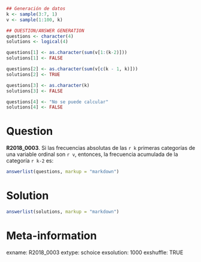 ```r
## Generación de datos
k <- sample(3:7, 1)
v <- sample(1:100, k)

## QUESTION/ANSWER GENERATION
questions <- character(4)
solutions <- logical(4)

questions[1] <- as.character(sum(v[1:(k-2)]))
solutions[1] <- FALSE

questions[2] <- as.character(sum(v[c(k - 1, k)]))
solutions[2] <- TRUE

questions[3] <- as.character(k)
solutions[3] <- FALSE

questions[4] <- "No se puede calcular"
solutions[4] <- FALSE
```


Question
========
**R2018_0003**. Si las frecuencias absolutas de las `r k` primeras categorías de una variable ordinal son `r v`, entonces, la frecuencia acumulada de la categoría `r k-2` es:  
  

```r
answerlist(questions, markup = "markdown")
```
  
Solution
========
  
  
```r
answerlist(solutions, markup = "markdown")
```
  
Meta-information
================
exname: R2018_0003
extype: schoice
exsolution: 1000
exshuffle: TRUE